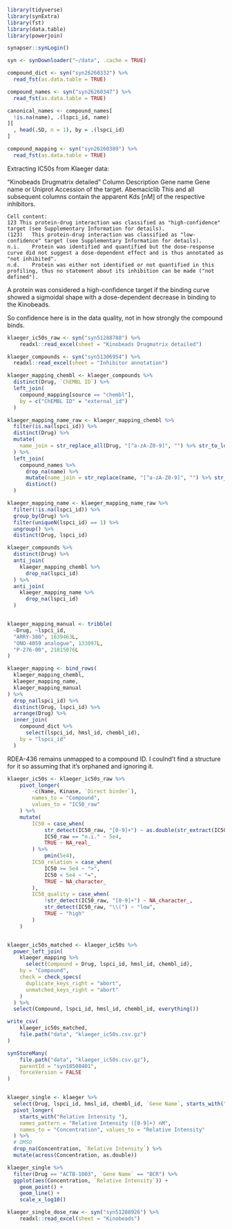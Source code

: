 
```r
library(tidyverse)
library(synExtra)
library(fst)
library(data.table)
library(powerjoin)

synapser::synLogin()

syn <- synDownloader("~/data", .cache = TRUE)
```

```r
compound_dict <- syn("syn26260332") %>%
  read_fst(as.data.table = TRUE)

compound_names <- syn("syn26260347") %>%
  read_fst(as.data.table = TRUE)

canonical_names <- compound_names[
  !is.na(name), .(lspci_id, name)
][
  , head(.SD, n = 1), by = .(lspci_id)
]

compound_mapping <- syn("syn26260389") %>%
  read_fst(as.data.table = TRUE)
```

Extracting IC50s from Klaeger data:

"Kinobeads Drugmatrix detailed"
	Column	Description
	Gene name	Gene name or Uniprot Accession of the target.
	Abemaciclib	This and all subsequent columns contain the apparent Kds [nM] of the respective inhibitors.

	Cell content:
	123	This protein-drug interaction was classified as "high-confidence" target (see Supplementary Information for details).
	(123)	This protein-drug interaction was classified as "low-confidence" target (see Supplementary Information for details).
	n.i.	Protein was identified and quantified but the dose-response curve did not suggest a dose-dependent effect and is thus annotated as "not inhibited".
	n.d.	Protein was either not identified or not quantified in this profiling, thus no statement about its inhibition can be made ("not defined").

A protein was considered a high-confidence target if the binding curve showed a sigmoidal shape with a dose-dependent decrease in binding to the Kinobeads.

So confidence here is in the data quality, not in how strongly the compound binds.

```r
klaeger_ic50s_raw <- syn("syn51288788") %>%
    readxl::read_excel(sheet = "Kinobeads Drugmatrix detailed")

klaeger_compounds <- syn("syn51306954") %>%
  readxl::read_excel(sheet = "Inhibitor annotation")

klaeger_mapping_chembl <- klaeger_compounds %>%
  distinct(Drug, `ChEMBL ID`) %>%
  left_join(
    compound_mapping[source == "chembl"],
    by = c("ChEMBL ID" = "external_id")
  )

klaeger_mapping_name_raw <- klaeger_mapping_chembl %>%
  filter(is.na(lspci_id)) %>%
  distinct(Drug) %>%
  mutate(
    name_join = str_replace_all(Drug, "[^a-zA-Z0-9]", "") %>% str_to_lower()
  ) %>%
  left_join(
    compound_names %>%
      drop_na(name) %>%
      mutate(name_join = str_replace(name, "[^a-zA-Z0-9]", "") %>% str_to_lower()) %>%
      distinct()
  )

klaeger_mapping_name <- klaeger_mapping_name_raw %>%
  filter(!is.na(lspci_id)) %>%
  group_by(Drug) %>%
  filter(uniqueN(lspci_id) == 1) %>%
  ungroup() %>%
  distinct(Drug, lspci_id)

klaeger_compounds %>%
  distinct(Drug) %>%
  anti_join(
    klaeger_mapping_chembl %>%
      drop_na(lspci_id)
  ) %>%
  anti_join(
    klaeger_mapping_name %>%
      drop_na(lspci_id)
  )


klaeger_mapping_manual <- tribble(
  ~Drug, ~lspci_id,
  "ARRY-380", 1639463L,
  "ONO-4059 analogue", 133097L,
  "P-276-00", 21815076L
)

klaeger_mapping <- bind_rows(
  klaeger_mapping_chembl,
  klaeger_mapping_name,
  klaeger_mapping_manual
) %>%
  drop_na(lspci_id) %>%
  distinct(Drug, lspci_id) %>%
  arrange(Drug) %>%
  inner_join(
    compound_dict %>%
      select(lspci_id, hmsl_id, chembl_id),
    by = "lspci_id"
  )
```

RDEA-436 remains unmapped to a compound ID. I coulnd't find a structure for it
so assuming that it's orphaned and ignoring it.

```r

klaeger_ic50s <- klaeger_ic50s_raw %>%
    pivot_longer(
        -c(Name, Kinase, `Direct binder`),
        names_to = "Compound",
        values_to = "IC50_raw"
    ) %>%
    mutate(
        IC50 = case_when(
            str_detect(IC50_raw, "[0-9]+") ~ as.double(str_extract(IC50_raw, "[0-9]+")),
            IC50_raw == "n.i." ~ 5e4,
            TRUE ~ NA_real_
        ) %>%
            pmin(5e4),
        IC50_relation = case_when(
            IC50 >= 5e4 ~ ">",
            IC50 < 5e4 ~ "=",
            TRUE ~ NA_character_
        ),
        IC50_quality = case_when(
            !str_detect(IC50_raw, "[0-9]+") ~ NA_character_,
            str_detect(IC50_raw, "\\(") ~ "low",
            TRUE ~ "high"
        )
    )


klaeger_ic50s_matched <- klaeger_ic50s %>%
  power_left_join(
    klaeger_mapping %>%
      select(Compound = Drug, lspci_id, hmsl_id, chembl_id),
    by = "Compound",
    check = check_specs(
      duplicate_keys_right = "abort",
      unmatched_keys_right = "abort"
    )
  ) %>%
  select(Compound, lspci_id, hmsl_id, chembl_id, everything())

write_csv(
    klaeger_ic50s_matched,
    file.path("data", "klaeger_ic50s.csv.gz")
)

synStoreMany(
    file.path("data", "klaeger_ic50s.csv.gz"),
    parentId = "syn18508401",
    forceVersion = FALSE
)


klaeger_single <- klaeger %>%
  select(Drug, lspci_id, hmsl_id, chembl_id, `Gene Name`, starts_with("Relative Intensity ")) %>%
  pivot_longer(
    starts_with("Relative Intensity "),
    names_pattern = "Relative Intensity ([0-9]+) nM",
    names_to = "Concentration", values_to = "Relative Intensity"
  ) %>%
  # DMSO
  drop_na(Concentration, `Relative Intensity`) %>%
  mutate(across(Concentration, as.double))

klaeger_single %>%
  filter(Drug == "ACTB-1003", `Gene Name` == "BCR") %>%
  ggplot(aes(Concentration, `Relative Intensity`)) +
    geom_point() +
    geom_line() +
    scale_x_log10()
```

```r
klaeger_single_dose_raw <- syn("syn51288926") %>%
    readxl::read_excel(sheet = "Kinobeads")
```

